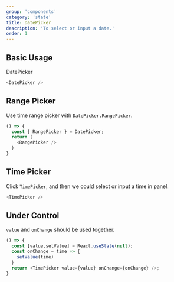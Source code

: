 ```yaml
---
group: 'components'
category: 'state'
title: DatePicker
description: 'To select or input a date.'
order: 1
---
```


## Basic Usage

DatePicker

```js live=true
<DatePicker />
```

## Range Picker

Use time range picker with `DatePicker.RangePicker`.

```js live
() => {
  const { RangePicker } = DatePicker;
  return (
    <RangePicker />
  )
}
```

## Time Picker

Click `TimePicker`, and then we could select or input a time in panel.

```js live
<TimePicker />
```

## Under Control

`value` and `onChange` should be used together.

```js live=true
() => {
  const [value,setValue] = React.useState(null);
  const onChange = time => {
    setValue(time)
  }
  return <TimePicker value={value} onChange={onChange} />;
}
```
